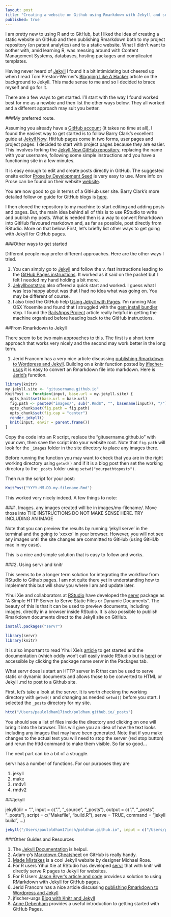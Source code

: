 ```yaml
---
layout: post
title: "Creating a website on Github using Rmarkdown with Jekyll and servr"
published: true
---
```


I am pretty new to using R and to GitHub, but I liked the idea of creating a static website on GitHub and then publishing Rmarkdown both to my project repository (on patent analytics) and to a static website. What I didn't want to bother with, amid learning R, was messing around with Content Management Systems, databases, hosting packages and complicated templates. 

Having never heard of [Jekyll](http://jekyllrb.com/) I found it a bit intimidating but cheered up when I read Tom Preston-Werner's [Blogging Like A Hacker](http://tom.preston-werner.com/2008/11/17/blogging-like-a-hacker.html) article on the background to Jekyll. This made sense to me and so I decided to brace myself and go for it. 

There are a few ways to get started. I'll start with the way I found worked best for me as a newbie and then list the other ways below. They all worked and a different approach may suit you better.  

###My preferred route.

Assuming you already have a [GitHub account](https://github.com/) (it takes no time at all), I found the easiest way to get started is to follow Barry Clark's excellent guide at [Jekyll Now](http://www.barryclark.co/introducing-jekyll-now/). HitHub pages come in two forms, user pages and project pages. I decided to start with project pages because they are easier. This involves forking the [Jekyll Now GitHub repository](https://github.com/barryclark/jekyll-now), replacing the name with your username, following some simple instructions and you have a functioning site in a few minutes. 

It is easy enough to edit and create posts directly in GitHub. The suggested onsite editor [Prose by Development Seed](http://prose.io/) is very easy to use. More info on Prose can be found on their website [website](https://developmentseed.org/blog/2012/june/25/prose-a-content-editor-for-github/). 

You are now good to go in terms of a GitHub user site. Barry Clark's more detailed follow on guide for GitHub blogs is [here](http://www.smashingmagazine.com/2014/08/01/build-blog-jekyll-github-pages/).

I then cloned the repository to my machine to start editing and adding posts and pages. But, the main idea behind all of this is to use RStudio to write and publish my posts. What is needed then is a way to convert Rmarkdown into GitHub flavoured markdown and, as far as possible, post directly from RStudio. More on that below. First, let's briefly list other ways to get going with Jekyll for GitHub pages.  

###Other ways to get started

Different people may prefer different approaches. Here are the other ways I tried. 

1. You can simply go to [Jekyll](http://jekyllrb.com/) and follow the v. fast instructions leading to the [GitHub Pages instructions](https://pages.github.com/). It worked as it said on the packet but I felt I needed my hand holding a bit more. 
2. [Jekyllbootstrap](http://jekyllbootstrap.com/) also offered a quick start and worked. I guess what I was less happy about was that I had no idea what was going on. You may be different of course.
3. I also tried the GitHub help [Using Jekyll with Pages](https://help.github.com/articles/using-jekyll-with-pages/). I'm running Mac OSX Yosemite and found that I struggled with the [gem install bundler](https://help.github.com/articles/using-jekyll-with-pages/) step. I found the [RailsApps Project](http://railsapps.github.io/installrubyonrails-mac.html) article really helpful in getting the machine organised before heading back to the GitHub instructions. 

##From Rmarkdown to Jekyll

There seem to be two main approaches to this. The first is a short term approach that works very nicely and the second may work better in the long term. 

1. Jerid Francom has a very nice article discussing [publishing Rmarkdown to Wordpress and Jekyll](http://francojc.github.io/publishing-rmarkdown-to-wordpress-or-jekyll/). Building on a knitr function posted by [jfischer-usgs](https://jfisher-usgs.github.io/r/2012/07/03/knitr-jekyll/) it is easy to convert an Rmarkdown file into markdown. Here is [Jerid's](http://francojc.github.io/publishing-rmarkdown-to-wordpress-or-jekyll/) function.

```r
library(knitr)
my.jekyll.site <- "gitusername.github.io"
KnitPost <- function(input, base.url = my.jekyll.site) {
  opts_knit$set(base.url = base.url)
  fig.path <- paste0("images/", sub(".Rmd$", "", basename(input)), "/")
  opts_chunk$set(fig.path = fig.path)
  opts_chunk$set(fig.cap = "center")
  render_jekyll()
  knit(input, envir = parent.frame())
}
```

Copy the code into an R script, replace the "gitusername.github.io" with your own, then save the script into your website root. Note that `fig.path` will look for the `_images` folder in the site directory to place any images there. 

Before running the function you may want to check that you are in the right working directory using `getwd()` and if it is a blog post then set the working directory to the `_posts` folder using `setwd("yourpathtoposts")`.

Then run the script for your post: 

```r
KnitPost("YYYY-MM-DD-my-filename.Rmd")
```

This worked very nicely indeed. A few things to note: 

###1. Images. any images created will be in images/my-filename/. Move those into THE INSTRUCTIONS DO NOT MAKE SENSE HERE. TRY INCLUDING AN IMAGE 

Note that you can preview the results by running 'jekyll serve' in the terminal and the going to 'xxxxx' in your browser. However, you will not see any images until the site changes are committed to GitHub (using GitHUb mac in my case). 

This is a nice and simple solution that is easy to follow and works. 

###2. Using servr and knitr

This seems to be a longer term solution for integrating the workflow from RStudio to Github pages. I am not quite there yet in understanding how to implement this but will show you where I am and update later. 

Yihui Xie and collaborators at [RStudio](http://www.rstudio.com/) have developed the [servr](https://github.com/yihui/servr) package as "A Simple HTTP Server to Serve Static Files or Dynamic Documents". The beauty of this is that it can be used to preview documents, including images, directly in a browser inside RStudio. It is also possible to publish Rmarkdown documents direct to the Jekyll site on GitHub. 

```r
install.packages("servr")
```

```r
library(servr)
library(knitr)
```

It is also important to read Yihui Xie's [article](http://yihui.name/knitr-jekyll/2014/09/jekyll-with-knitr.html) to get started and the documentation (which oddly won't call easily inside RStudio but is [here](http://cran.r-project.org/web/packages/servr/servr.pdf)) or accessible by clicking the package name servr in the  Packages tab.  

What servr does is start an HTTP server in R that can be used to serve statis or dynamic documents and allows those to be converted to HTML or Jekyll .md to post to a Github site. 

First, let's take a look at the server. It is worth checking the working directory with `getwd()` and changing as needed `setwd()` before you start. I selected the `_posts` directory for my site.  

```r
httd("/Users/pauloldham17inch/poldham.github.io/_posts")
```

You should see a list of files inside the directory and clicking on one will bring it into the browser. This will give you an idea of how the text looks including any images that may have been generated. Note that if you make changes to the actual text you will need to stop the server (red stop button) and rerun the httd command to make them visible. So far so good...

The next part can be a bit of a struggle.

servr has a number of functions. For our purposes they are

1. jekyll
2. make 
3. rmdv1
4. rmdv2

###jekyll

jekyll(dir = ".", input = c(".", "_source", "_posts"), output = c(".", 
    "_posts", "_posts"), script = c("Makefile", "build.R"), serve = TRUE, 
    command = "jekyll build", ...)
    
```r
jekyll("/Users/pauloldham17inch/poldham.github.io", input = c("/Users/pauloldham17inch/poldham.github.io", "_source", "_posts"), output = c("/Users/pauloldham17inch/poldham.github.io", "_posts", "_posts"), script = c("Makefile", "build.R"), serve = TRUE, command = "jekyll build")
```




###Other Guides and Resources

1. The [Jekyll Documentation](http://jekyllrb.com/docs/home/) is helpul. 
2. Adam-p's [Markdown Cheatsheet](https://github.com/adam-p/markdown-here/wiki/Markdown-Cheatsheet) on GitHub is really handy.
3. [Made Mistakes](https://mademistakes.com/) is a cool Jekyll website by designer Michael Rose. 
4. For R users Yihui Xie at RStudio has developed [servr](http://yihui.name/knitr-jekyll/2014/09/jekyll-with-knitr.html) that with knitr will directly serve R pages to Jekyll for websites.
5. For R Users [Jason Bryer's article and code](http://jason.bryer.org/posts/2012-12-10/Markdown_Jekyll_R_for_Blogging.html) provides a solution to using RMarkdown with Jekyll for GitHub pages.
6. Jerid Francom has a nice article discussing [publishing Rmarkdown to Wordpress and Jekyll](http://francojc.github.io/publishing-rmarkdown-to-wordpress-or-jekyll/)
7. jfischer-usgs [Blog with Knitr and Jekyll](https://jfisher-usgs.github.io/r/2012/07/03/knitr-jekyll/)
8. [Anne Debenham](http://24ways.org/2013/get-started-with-github-pages/) provides a useful introduction to getting started with GitHub Pages. 
